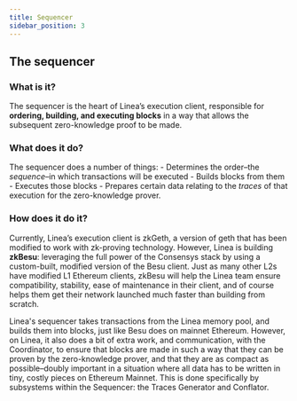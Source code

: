 ```yaml
---
title: Sequencer
sidebar_position: 3
---
```


## The sequencer

### What is it?

The sequencer is the heart of Linea’s execution client, responsible for **ordering, building, and executing blocks** in a way that allows the subsequent zero-knowledge proof to be made.

### What does it do?

The sequencer does a number of things: - Determines the order–the _sequence_–in which transactions will be executed - Builds blocks from them - Executes those blocks - Prepares certain data relating to the _traces_ of that execution for the zero-knowledge prover.

### How does it do it?

Currently, Linea’s execution client is zkGeth, a version of geth that has been modified to work with zk-proving technology. However, Linea is building **zkBesu**: leveraging the full power of the Consensys stack by using a custom-built, modified version of the Besu client. Just as many other L2s have modified L1 Ethereum clients, zkBesu will help the Linea team ensure compatibility, stability, ease of maintenance in their client, and of course helps them get their network launched much faster than building from scratch.

Linea's sequencer takes transactions from the Linea memory pool, and builds them into blocks, just like Besu does on mainnet Ethereum. However, on Linea, it also does a bit of extra work, and communication, with the Coordinator, to ensure that blocks are made in such a way that they can be proven by the zero-knowledge prover, and that they are as compact as possible–doubly important in a situation where all data has to be written in tiny, costly pieces on Ethereum Mainnet. This is done specifically by subsystems within the Sequencer: the Traces Generator and Conflator.
